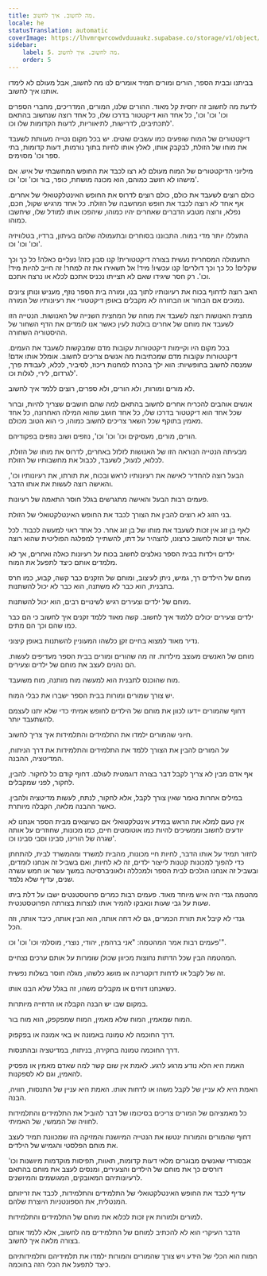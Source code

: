 ```yaml
---
title: מה לחשוב. איך לחשוב.
locale: he
statusTranslation: automatic
coverImage: https://lhvmrqwrcowdvduuaukz.supabase.co/storage/v1/object/public/strapi-uploads/small_cover-educacion-fundamental.webp-2d51a7828a2b1309555be27f7e2a61a0.webp
sidebar:
    label: 5. מה לחשוב. איך לחשוב.
    order: 5
---
```

בביתנו ובבית הספר, הורים ומורים תמיד אומרים לנו מה לחשוב, אבל מעולם לא לימדו אותנו איך לחשוב.

לדעת מה לחשוב זה יחסית קל מאוד. ההורים שלנו, המורים, המדריכים, מחברי הספרים וכו' וכו' וכו', כל אחד הוא דיקטטור בדרכו שלו, כל אחד רוצה שנחשוב בהתאם לתכתיבים, לדרישות, לתיאוריות, לדעות הקדומות שלו וכו'.

דיקטטורים של המוח שופעים כמו עשבים שוטים. יש בכל מקום נטייה מעוותת לשעבד את מוחו של הזולת, לבקבק אותו, לאלץ אותו לחיות בתוך נורמות, דעות קדומות, בתי ספר וכו' מסוימים.

מיליוני הדיקטטורים של המוח מעולם לא רצו לכבד את החופש המחשבתי של איש. אם מישהו לא חושב כמוהם, הוא מכונה מושחת, כופר, בור וכו' וכו' וכו'.

כולם רוצים לשעבד את כולם, כולם רוצים לדרוס את החופש האינטלקטואלי של אחרים. אף אחד לא רוצה לכבד את חופש המחשבה של הזולת. כל אחד מרגיש שקול, חכם, נפלא, ורוצה מטבע הדברים שאחרים יהיו כמוהו, שיהפכו אותו למודל שלו, שיחשבו כמוהו.

התעללו יותר מדי במוח. התבוננו בסוחרים ובתעמולה שלהם בעיתון, ברדיו, בטלוויזיה וכו' וכו' וכו'.

התעמולה המסחרית נעשית בצורה דיקטטורית! קנו סבון כזה! נעליים כאלה! כל כך וכך שקלים! כל כך וכך דולרים! קנו עכשיו! מיד! אל תשאירו את זה למחר! זה חייב להיות מיד! וכו'. רק חסר שיגידו שאם לא תצייתו נכניס אתכם לכלא או נרצח אתכם.

האב רוצה לדחוף בכוח את רעיונותיו לתוך בנו, ומורה בית הספר נוזף, מעניש ונותן ציונים נמוכים אם הבחור או הבחורה לא מקבלים באופן דיקטטורי את רעיונותיו של המורה.

מחצית האנושות רוצה לשעבד את מוחה של המחצית השנייה של האנושות. הנטייה הזו לשעבד את מוחם של אחרים בולטת לעין כאשר אנו לומדים את הדף השחור של ההיסטוריה השחורה.

בכל מקום היו וקיימות דיקטטורות עקובות מדם שמבקשות לשעבד את העמים. דיקטטורות עקובות מדם שמכתיבות מה אנשים צריכים לחשוב. אומלל אותו אדם! שמנסה לחשוב בחופשיות: הוא ילך בהכרח למחנות ריכוז, לסיביר, לכלא, לעבודת פרך, לגרדום, לירי, לגלות וכו'.

לא מורים ומורות, ולא הורים, ולא ספרים, רוצים ללמד איך לחשוב.

אנשים אוהבים להכריח אחרים לחשוב בהתאם למה שהם חושבים שצריך להיות, וברור שכל אחד הוא דיקטטור בדרכו שלו, כל אחד חושב שהוא המילה האחרונה, כל אחד מאמין בתוקף שכל השאר צריכים לחשוב כמוהו, כי הוא הטוב מכולם.

הורים, מורים, מעסיקים וכו' וכו' וכו', נוזפים ושוב נוזפים בפקודיהם.

מבעיתה הנטייה הנוראה הזו של האנושות לזלזל באחרים, לדרוס את מוחו של הזולת, לכלוא, לנעול, לשעבד, לכבול את מחשבותיו של הזולת.

הבעל רוצה להחדיר לאישה את רעיונותיו לראש ובכוח, את תורתו, את רעיונותיו וכו', והאישה רוצה לעשות את אותו הדבר.

פעמים רבות הבעל והאישה מתגרשים בגלל חוסר התאמה של רעיונות.

בני הזוג לא רוצים להבין את הצורך לכבד את החופש האינטלקטואלי של הזולת.

לאף בן זוג אין זכות לשעבד את מוחו של בן זוג אחר. כל אחד ראוי למעשה לכבוד. לכל אחד יש זכות לחשוב כרצונו, להצהיר על דתו, להשתייך למפלגה הפוליטית שהוא רוצה.

ילדים וילדות בבית הספר נאלצים לחשוב בכוח על רעיונות כאלה ואחרים, אך לא מלמדים אותם כיצד לתפעל את המוח.

מוחם של הילדים רך, גמיש, ניתן לעיצוב, ומוחם של הזקנים כבר קשה, קבוע, כמו חרס בתבנית, הוא כבר לא משתנה, הוא כבר לא יכול להשתנות.

מוחם של ילדים וצעירים רגיש לשינויים רבים, הוא יכול להשתנות.

ילדים וצעירים יכולים ללמוד איך לחשוב. קשה מאוד ללמד זקנים איך לחשוב כי הם כבר כמו שהם וכך הם מתים.

נדיר מאוד למצוא בחיים זקן כלשהו המעוניין להשתנות באופן קיצוני.

מוחם של האנשים מעוצב מילדות. זה מה שהורים ומורים בבית הספר מעדיפים לעשות. הם נהנים לעצב את מוחם של ילדים וצעירים.

מוח שהוכנס לתבנית הוא למעשה מוח מותנה, מוח משועבד.

יש צורך שמורים ומורות בבית הספר ישברו את כבלי המוח.

דחוף שהמורים יידעו לכוון את מוחם של הילדים לחופש אמיתי כדי שלא יתנו לעצמם להשתעבד יותר.

חיוני שהמורים ילמדו את התלמידים והתלמידות איך צריך לחשוב.

על המורים להבין את הצורך ללמד את התלמידים והתלמידות את דרך הניתוח, המדיטציה, ההבנה.

אף אדם מבין לא צריך לקבל דבר בצורה דוגמטית לעולם. דחוף קודם כל לחקור. להבין, לחקור, לפני שמקבלים.

במילים אחרות נאמר שאין צורך לקבל, אלא לחקור, לנתח, לעשות מדיטציה ולהבין. כאשר ההבנה מלאה, הקבלה מיותרת.

אין טעם למלא את הראש במידע אינטלקטואלי אם כשיוצאים מבית הספר אנחנו לא יודעים לחשוב וממשיכים להיות כמו אוטומטים חיים, כמו מכונות, שחוזרים על אותה שגרה של הורינו, סבינו וסבי סבינו וכו'.

לחזור תמיד על אותו הדבר, לחיות חיי מכונות, מהבית למשרד ומהמשרד לבית, להתחתן כדי להפוך למכונות קטנות לייצור ילדים, זה לא לחיות, ואם בשביל זה אנחנו לומדים, ובשביל זה אנחנו הולכים לבית הספר ולמכללה ולאוניברסיטה במשך עשר או חמש עשרה שנים, עדיף שלא נלמד.

מהטמה גנדי היה איש מיוחד מאוד. פעמים רבות כמרים פרוטסטנטים ישבו על דלת ביתו שעות על גבי שעות ונאבקו להמיר אותו לנצרות בצורתה הפרוטסטנטית.

גנדי לא קיבל את תורת הכמרים, גם לא דחה אותה, הוא הבין אותה, כיבד אותה, וזה הכל.

פעמים רבות אמר המהטמה: "אני ברהמין, יהודי, נוצרי, מוסלמי וכו' וכו' וכו'".

המהטמה הבין שכל הדתות נחוצות מכיוון שכולן שומרות על אותם ערכים נצחיים.

זה של לקבל או לדחות דוקטרינה או מושג כלשהו, מגלה חוסר בשלות נפשית.

כשאנחנו דוחים או מקבלים משהו, זה בגלל שלא הבנו אותו.

במקום שבו יש הבנה הקבלה או הדחייה מיותרות.

המוח שמאמין, המוח שלא מאמין, המוח שמפקפק, הוא מוח בור.

דרך החוכמה לא טמונה באמונה או באי אמונה או בפקפוק.

דרך החוכמה טמונה בחקירה, בניתוח, במדיטציה ובהתנסות.

האמת היא הלא נודע מרגע לרגע. לאמת אין שום קשר למה שאדם מאמין או מפסיק להאמין, וגם לא לספקנות.

האמת היא לא עניין של לקבל משהו או לדחות אותו. האמת היא עניין של התנסות, חוויה, הבנה.

כל מאמציהם של המורים צריכים בסיכומו של דבר להוביל את התלמידים והתלמידות לחוויה של הממשי, של האמיתי.

דחוף שהמורים והמורות ינטשו את הנטייה המיושנת והמזיקה הזו שמכוונת תמיד לעצב את מוחם הפלסטי והגמיש של הילדים.

אבסורדי שאנשים מבוגרים מלאי דעות קדומות, תאוות, תפיסות מוקדמות מיושנות וכו' דורסים כך את מוחם של הילדים והצעירים, ומנסים לעצב את מוחם בהתאם לרעיונותיהם המאובקים, המגושמים והמיושנים.

עדיף לכבד את החופש האינטלקטואלי של התלמידים והתלמידות, לכבד את זריזותם המנטלית, את הספונטניות היוצרת שלהם.

למורים ולמורות אין זכות לכלוא את מוחם של התלמידים והתלמידות.

הדבר העיקרי הוא לא להכתיב למוחם של התלמידים מה לחשוב, אלא ללמד אותם בצורה מלאה איך לחשוב.

המוח הוא הכלי של הידע ויש צורך שהמורים והמורות ילמדו את תלמידיהם ותלמידותיהם כיצד לתפעל את הכלי הזה בחוכמה.
